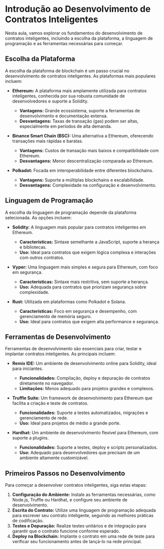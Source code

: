 # Introdução ao Desenvolvimento de Contratos Inteligentes

Nesta aula, vamos explorar os fundamentos do desenvolvimento de contratos inteligentes, incluindo a escolha da plataforma, a linguagem de programação e as ferramentas necessárias para começar.

## Escolha da Plataforma

A escolha da plataforma de blockchain é um passo crucial no desenvolvimento de contratos inteligentes. As plataformas mais populares incluem:

- **Ethereum:** A plataforma mais amplamente utilizada para contratos inteligentes, conhecida por sua robusta comunidade de desenvolvedores e suporte a Solidity.

  - **Vantagens:** Grande ecossistema, suporte a ferramentas de desenvolvimento e documentação extensa.
  - **Desvantagens:** Taxas de transação (gas) podem ser altas, especialmente em períodos de alta demanda.

- **Binance Smart Chain (BSC):** Uma alternativa a Ethereum, oferecendo transações mais rápidas e baratas.

  - **Vantagens:** Custos de transação mais baixos e compatibilidade com Ethereum.
  - **Desvantagens:** Menor descentralização comparada ao Ethereum.

- **Polkadot:** Focada em interoperabilidade entre diferentes blockchains.
  - **Vantagens:** Suporte a múltiplas blockchains e escalabilidade.
  - **Desvantagens:** Complexidade na configuração e desenvolvimento.

## Linguagem de Programação

A escolha da linguagem de programação depende da plataforma selecionada. As opções incluem:

- **Solidity:** A linguagem mais popular para contratos inteligentes em Ethereum.

  - **Características:** Sintaxe semelhante a JavaScript, suporte a herança e bibliotecas.
  - **Uso:** Ideal para contratos que exigem lógica complexa e interações com outros contratos.

- **Vyper:** Uma linguagem mais simples e segura para Ethereum, com foco em segurança.

  - **Características:** Sintaxe mais restritiva, sem suporte a herança.
  - **Uso:** Adequada para contratos que priorizam segurança sobre complexidade.

- **Rust:** Utilizada em plataformas como Polkadot e Solana.
  - **Características:** Foco em segurança e desempenho, com gerenciamento de memória seguro.
  - **Uso:** Ideal para contratos que exigem alta performance e segurança.

## Ferramentas de Desenvolvimento

Ferramentas de desenvolvimento são essenciais para criar, testar e implantar contratos inteligentes. As principais incluem:

- **Remix IDE:** Um ambiente de desenvolvimento online para Solidity, ideal para iniciantes.

  - **Funcionalidades:** Compilação, deploy e depuração de contratos diretamente no navegador.
  - **Limitações:** Menos adequado para projetos grandes e complexos.

- **Truffle Suite:** Um framework de desenvolvimento para Ethereum que facilita a criação e teste de contratos.

  - **Funcionalidades:** Suporte a testes automatizados, migrações e gerenciamento de rede.
  - **Uso:** Ideal para projetos de médio a grande porte.

- **Hardhat:** Um ambiente de desenvolvimento flexível para Ethereum, com suporte a plugins.
  - **Funcionalidades:** Suporte a testes, deploy e scripts personalizados.
  - **Uso:** Adequado para desenvolvedores que precisam de um ambiente altamente customizável.

## Primeiros Passos no Desenvolvimento

Para começar a desenvolver contratos inteligentes, siga estas etapas:

1. **Configuração do Ambiente:** Instale as ferramentas necessárias, como Node.js, Truffle ou Hardhat, e configure seu ambiente de desenvolvimento.
2. **Escrita do Contrato:** Utilize uma linguagem de programação adequada para escrever seu contrato inteligente, seguindo as melhores práticas de codificação.
3. **Testes e Depuração:** Realize testes unitários e de integração para garantir que o contrato funcione conforme esperado.
4. **Deploy na Blockchain:** Implante o contrato em uma rede de teste para verificar seu funcionamento antes de lançá-lo na rede principal.
